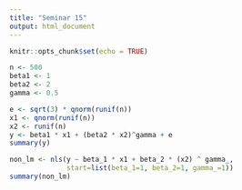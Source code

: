 ```yaml
---
title: "Seminar 15"
output: html_document
---
```


```r
knitr::opts_chunk$set(echo = TRUE)
```

```r
n <- 500
beta1 <- 1
beta2 <- 2
gamma <- 0.5
```

```r
e <- sqrt(3) * qnorm(runif(n))
x1 <- qnorm(runif(n))
x2 <- runif(n)
y <- beta1 * x1 + (beta2 * x2)^gamma + e
summary(y)
```

```r
non_lm <- nls(y ~ beta_1 * x1 + beta_2 * (x2) ^ gamma_,
              start=list(beta_1=1, beta_2=1, gamma_=1))
summary(non_lm)
```

